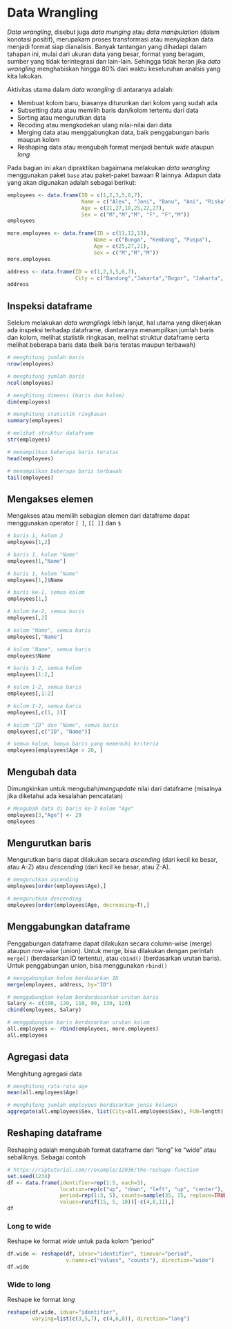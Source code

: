 # Data Wrangling


*Data wrangling*, disebut juga *data munging* atau *data manipulation* (dalam konotasi positif), merupakam proses transformasi atau menyiapkan data menjadi format siap dianalisis. Banyak tantangan yang dihadapi dalam tahapan ini, mulai dari ukuran data yang besar, format yang beragam, sumber yang tidak terintegrasi dan lain-lain. Sehingga tidak heran jika *data wrangling* menghabiskan hingga 80% dari waktu keseluruhan analsis yang kita lakukan.

Aktivitas utama dalam *data wrangling* di antaranya adalah:

* Membuat kolom baru, biasanya diturunkan dari kolom yang sudah ada
* Subsetting data atau memilih baris dan/kolom tertentu dari data
* Sorting atau mengurutkan data
* Recoding atau mengkodekan ulang nilai-nilai dari data
* Merging data atau menggabungkan data, baik penggabungan baris maupun kolom
* Reshaping data atau mengubah format menjadi bentuk *wide* ataupun *long*


Pada bagian ini akan dipraktikan bagaimana melakukan *data wrangling* menggunakan paket `base` atau paket-paket bawaan R lainnya. Adapun data yang akan digunakan adalah sebagai berikut:

```r
employees <- data.frame(ID = c(1,2,3,5,6,7), 
                        Name = c("Alex", "Joni", "Banu", "Ani", "Riska", "John"), 
                        Age = c(21,27,18,25,22,27), 
                        Sex = c("M","M","M", "F", "F","M"))
employees
```

```r
more.employees <- data.frame(ID = c(11,12,13), 
                            Name = c("Bunga", "Kembang", "Puspa"), 
                            Age = c(25,27,21),
                            Sex = c("M","M","M"))
more.employees
```


```r
address <- data.frame(ID = c(1,2,3,5,6,7), 
                      City = c("Bandung","Jakarta","Bogor", "Jakarta", "Bandung", "Jakarta"))
address
```

## Inspeksi dataframe

Selelum melakukan *data wranglingk* lebih lanjut, hal utama yang dikerjakan ada inspeksi terhadap dataframe, diantaranya menampilkan jumlah baris dan kolom, melihat statistik ringkasan, melihat struktur dataframe serta melihat beberapa baris data (baik baris teratas maupun terbawah)

```r
# menghitung jumlah baris
nrow(employees)

# menghitung jumlah baris
ncol(employees)

# menghitung dimensi (baris dan kolom)
dim(employees)

# menghitung statistik ringkasan
summary(employees)

# melihat struktur dataframe
str(employees)

# menampilkan beberapa baris teratas
head(employees)

# menampilkan beberapa baris terbawah
tail(employees)
```

## Mengakses elemen

Mengakses atau memilih sebagian elemen dari dataframe dapat menggunakan operator `[ ]`, `[[ ]]` dan `$`


```r
# baris 1, kolom 2
employees[1,2]

# baris 1, kolom "Name"
employees[1,"Name"] 

# baris 1, kolom "Name"
employees[1,]$Name

# baris ke-1, semua kolom
employees[1,]

# kolom ke-2, semua baris
employees[,2]

# kolom "Name", semua baris
employees[,"Name"]

# kolom "Name", semua baris
employees$Name

# baris 1-2, semua kolom
employees[1:2,]

# kolom 1-2, semua baris
employees[,1:2]

# kolom 1-2, semua baris
employees[,c(1, 2)]

# kolom "ID" dan "Name", semua baris
employees[,c("ID", "Name")]

# semua kolom, hanya baris yang memenuhi kriteria
employees[employees$Age > 20, ]
```

## Mengubah data

Dimungkinkan untuk mengubah/*mengupdate* nilai dari dataframe (misalnya jika diketahui ada kesalahan pencatatan)

```r
# Mengubah data di baris ke-3 kolom "Age"
employees[3,"Age"] <- 29
employees
```

## Mengurutkan baris

Mengurutkan baris dapat dilakukan secara *ascending* (dari kecil ke besar, atau A-Z) atau *descending* (dari kecil ke besar, atau Z-A).

```r
# mengurutkan ascending
employees[order(employees$Age),]

```
```r
# mengurutkan descending
employees[order(employees$Age, decreasing=T),]
```

## Menggabungkan dataframe

Penggabungan dataframe dapat dilakukan secara column-wise (merge) ataupun row-wise (union). Untuk merge, bisa dilakukan dengan perintah `merge()` (berdasarkan ID tertentu), atau `cbind()` (berdasarkan urutan baris). Untuk penggabungan union, bisa menggunakan `rbind()`

```r
# menggabungkan kolom berdasarkan ID
merge(employees, address, by="ID")
```

```r
# menggabungkan kolom berdardasarkan urutan baris
Salary <- c(100, 120, 110, 90, 130, 120)
cbind(employees, Salary) 
```

```r
# menggabungkan baris berdasarkan urutan kolom
all.employees <- rbind(employees, more.employees)
all.employees
```

## Agregasi data

Menghitung agregasi data

```r
# menghitung rata-rata age
mean(all.employees$Age)
```

```r
# menghitung jumlah employees berdasarkan jenis kelamin
aggregate(all.employees$Sex, list(City=all.employees$Sex), FUN=length)
```

## Reshaping dataframe

Reshaping adalah mengubah format dataframe dari "long" ke "wide" atau sebaliknya. Sebagai contoh

```r
# https://riptutorial.com/r/example/12036/the-reshape-function
set.seed(1234)
df <- data.frame(identifier=rep(1:5, each=3),
                 location=rep(c("up", "down", "left", "up", "center"), each=3),
                 period=rep(1:3, 5), counts=sample(35, 15, replace=TRUE),
                 values=runif(15, 5, 10))[-c(4,8,11),]
df
```

### Long to wide

Reshape ke format *wide* untuk pada kolom "period" 

```r
df.wide <- reshape(df, idvar="identifier", timevar="period",
                   v.names=c("values", "counts"), direction="wide")
df.wide
```

### Wide to long

Reshape ke format *long* 

```r
reshape(df.wide, idvar="identifier",
        varying=list(c(3,5,7), c(4,6,8)), direction="long")
```



